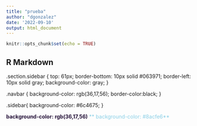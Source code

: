 ```yaml
---
title: "prueba"
author: "dgonzalez"
date: '2022-09-10'
output: html_document
---
```


```r
knitr::opts_chunk$set(echo = TRUE)
```

## R Markdown

.section.sidebar { 
  top: 61px;
  border-bottom: 10px solid #063971;
  border-left: 10px solid gray;
  background-color: gray;
}

.navbar {
background-color: rgb(36,17,56);
border-color:black;
}

.sidebar{ 
  background-color: #6c4675;
}

<span style="color:rgb(36,17,56)"> **background-color: rgb(36,17,56)**</span>
<span style="color:#8acfe6"> ** background-color: #8acfe6**</span>
